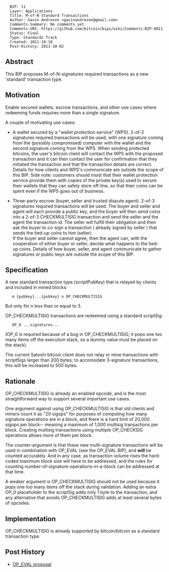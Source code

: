<pre>
  BIP: 11
  Layer: Applications
  Title: M-of-N Standard Transactions
  Author: Gavin Andresen <gavinandresen@gmail.com>
  Comments-Summary: No comments yet.
  Comments-URI: https://github.com/bitcoin/bips/wiki/Comments:BIP-0011
  Status: Final
  Type: Standards Track
  Created: 2011-10-18
  Post-History: 2011-10-02
</pre>

==Abstract==

This BIP proposes M-of-N-signatures required transactions as a new 'standard' transaction type.

==Motivation==

Enable secured wallets, escrow transactions, and other use cases where redeeming funds requires more than a single signature.

A couple of motivating use cases:

* A wallet secured by a "wallet protection service" (WPS).  2-of-2 signatures required transactions will be used, with one signature coming from the (possibly compromised) computer with the wallet and the second signature coming from the WPS. When sending protected bitcoins, the user's bitcoin client will contact the WPS with the proposed transaction and it can then contact the user for confirmation that they initiated the transaction and that the transaction details are correct. Details for how clients and WPS's communicate are outside the scope of this BIP. Side note: customers should insist that their wallet protection service provide them with copies of the private key(s) used to secure their wallets that they can safely store off-line, so that their coins can be spent even if the WPS goes out of business.

* Three-party escrow (buyer, seller and trusted dispute agent). 2-of-3 signatures required transactions will be used. The buyer and seller and agent will each provide a public key, and the buyer will then send coins into a 2-of-3 CHECKMULTISIG transaction and send the seller and the agent the transaction id. The seller will fulfill their obligation and then ask the buyer to co-sign a transaction ( already signed by seller ) that sends the tied-up coins to him (seller).<br />If the buyer and seller cannot agree, then the agent can, with the cooperation of either buyer or seller, decide what happens to the tied-up coins.  Details of how buyer, seller, and agent communicate to gather signatures or public keys are outside the scope of this BIP.

==Specification==

A new standard transaction type (scriptPubKey) that is relayed by clients and included in mined blocks:

    m {pubkey}...{pubkey} n OP_CHECKMULTISIG

But only for n less than or equal to 3.

OP_CHECKMULTISIG transactions are redeemed using a standard scriptSig:
    OP_0 ...signatures...

(OP_0 is required because of a bug in OP_CHECKMULTISIG; it pops one too many items off the execution stack, so a dummy value must be placed on the stack).

The current Satoshi bitcoin client does not relay or mine transactions with scriptSigs larger than 200 bytes; to accomodate 3-signature transactions, this will be increased to 500 bytes.

==Rationale==

OP_CHECKMULTISIG is already an enabled opcode, and is the most straightforward way to support several important use cases.

One argument against using OP_CHECKMULTISIG is that old clients and miners count it as "20 sigops" for purposes of computing how many signature operations are in a block, and there is a hard limit of 20,000 sigops per block-- meaning a maximum of 1,000 multisig transactions per block. Creating multisig transactions using multiple OP_CHECKSIG operations allows more of them per block.

The counter-argument is that these new multi-signature transactions will be used in combination with OP_EVAL (see the OP_EVAL BIP), and '''will''' be counted accurately. And in any case, as transaction volume rises the hard-coded maximum block size will have to be addressed, and the rules for counting number-of-signature-operations-in-a-block can be addressed at that time.

A weaker argument is OP_CHECKMULTISIG should not be used because it pops one too many items off the stack during validation. Adding an extra OP_0 placeholder to the scriptSig adds only 1 byte to the transaction, and any alternative that avoids OP_CHECKMULTISIG adds at least several bytes of opcodes.

==Implementation==

OP_CHECKMULTISIG is already supported by bitcoin/bitcoin as a standard transaction type.

== Post History ==

* [https://bitcointalk.org/index.php?topic=46538 OP_EVAL proposal]
